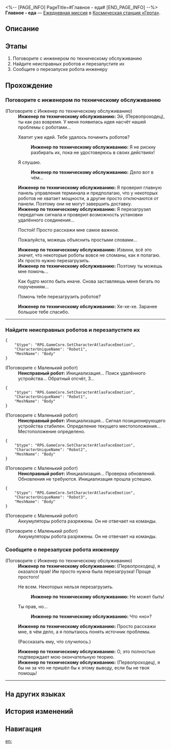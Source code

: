 <%-- [PAGE_INFO]
PageTitle=#Главное - еда#
[END_PAGE_INFO] --%>
{{Дополнить|Диалоги.}}
{{Миссия Инфобокс
|id              = 3000703
|Название        = 
|Изображение     = Миссия Главное - еда.png
|Тип             = Ежедневная миссия
|Событие         = 
|Глава           = 
|Условия         = 
|Персонажи       = Инженер по техническому обслуживанию; Неисправный робот; Первопроходец
|СтартЛокация    = [[Космическая станция «Герта»]] — [[Базовая зона]]
|Мир             = Космическая станция «Герта»
|Предыдущая      = 
|Следующая       = 
|Награды         = Кредиты*5 000
}}
'''Главное - еда''' — [[Ежедневная миссия]] в [[Космическая станция «Герта»]].

==Описание==
{{Описание|<!--официальное описание из Перекрёстка судеб-->}}

==Этапы==
# Поговорите с инженером по техническому обслуживанию
# Найдите неисправных роботов и перезапустите их
# Сообщите о перезапуске робота инженеру

==Прохождение==
{{Дополнить}}

===Поговорите с инженером по техническому обслуживанию===
{{Описание миссии|тип=Ежедневная миссия|локация=Базовая зона|У инженера по техобслуживанию есть несколько новых идей о причинах неисправности робота-доставщика: нужно перезапустить неисправного робота. Сделайте это, чтобы проверить, верна ли его догадка.}}
{{Диалог Начало}}

;(Поговорите с Инженер по техническому обслуживанию)
:'''Инженер по техническому обслуживанию:''' Эй, (Первопроходец), ты как раз вовремя. У меня появилась идея насчёт нашей проблемы с роботами...
:{{Диалог|Стрелка}} Хватит уже идей. Тебе удалось починить роботов?
::'''Инженер по техническому обслуживанию:''' Я не рискну разбирать их, пока не удостоверюсь в своих действиях!
:{{Диалог|Стрелка}} Я слушаю.
::'''Инженер по техническому обслуживанию:''' Дело вот в чём...
:'''Инженер по техническому обслуживанию:''' Я проверил главную панель управления терминала и предполагаю, что у некоторых роботов не хватает мощности, а другие просто отключаются от панели. Поэтому они не могут завершить доставку.
:'''Инженер по техническому обслуживанию:''' Я перезагрузил передатчик сигнала и проверил возможность установки удалённого соединения...
:{{Диалог|Стрелка}} Постой! Просто расскажи мне самое важное.
:{{Диалог|Стрелка}} Пожалуйста, можешь объяснить простыми словами...
:'''Инженер по техническому обслуживанию:''' Извини, всё это значит, что некоторые роботы вовсе не сломаны, как я полагаю. Их просто нужно перезагрузить.
:'''Инженер по техническому обслуживанию:''' Поэтому ты можешь мне помочь...
:{{Диалог|Стрелка}} Как будто могло быть иначе. Снова заставляешь меня бегать по поручениям...
:{{Диалог|Стрелка}} Помочь тебе перезагрузить роботов?
:'''Инженер по техническому обслуживанию:''' Хе-хе-хе. Заранее большое тебе спасибо.
----
{{Диалог Конец}}

===Найдите неисправных роботов и перезапустите их===
{{Диалог Начало}}
<pre>{
	"$type": "RPG.GameCore.SetCharacterAtlasFaceEmotion",
	"CharacterUniqueName": "Robot1",
	"MeshName": "Body"
}</pre>

;(Поговорите с Маленький робот)
:'''Неисправный робот:''' Инициализация... Поиск удалённого устройства... Обратный отсчёт, 3...
<pre>{
	"$type": "RPG.GameCore.SetCharacterAtlasFaceEmotion",
	"CharacterUniqueName": "Robot1",
	"MeshName": "Body"
}</pre>

;(Поговорите с Маленький робот)
:'''Неисправный робот:''' Инициализация... Сигнал позиционирующего устройства стабилен. Определение текущего местоположения... Местоположение определено.
<pre>{
	"$type": "RPG.GameCore.SetCharacterAtlasFaceEmotion",
	"CharacterUniqueName": "Robot2",
	"MeshName": "Body"
}</pre>

;(Поговорите с Маленький робот)
:'''Неисправный робот:''' Инициализация... Проверка обновлений. Обновления не требуются. Инициализация прошла успешно.
<pre>{
	"$type": "RPG.GameCore.SetCharacterAtlasFaceEmotion",
	"CharacterUniqueName": "Robot3",
	"MeshName": "Body"
}</pre>

;(Поговорите с Маленький робот)
:Аккумуляторы робота разряжены. Он не отвечает на команды.

;(Поговорите с Маленький робот)
:Аккумуляторы робота разряжены. Он не отвечает на команды.
{{Диалог Конец}}

===Сообщите о перезапуске робота инженеру===
{{Диалог Начало}}

;(Поговорите с Инженер по техническому обслуживанию)
:'''Инженер по техническому обслуживанию:''' (Первопроходец), я оказался прав! Им просто нужна была перезагрузка! Проще простого!
:{{Диалог|Стрелка}} Не всем. Некоторых нельзя перезагрузить.
::'''Инженер по техническому обслуживанию:''' Не может быть!
:{{Диалог|Стрелка}} Ты прав, но...
::'''Инженер по техническому обслуживанию:''' Что «но»?
:'''Инженер по техническому обслуживанию:''' Просто расскажи мне, в чём дело, а я попытаюсь понять источник проблемы.
:{{Диалог|Стрелка}} (Рассказать ему, что случилось.)
:'''Инженер по техническому обслуживанию:''' О, это полностью подтверждает мою окончательную теорию.
:'''Инженер по техническому обслуживанию:''' (Первопроходец), я бы ни за что не пришёл бы к этому выводу, если бы не твоя помощь!
----
{{Диалог Конец}}

==На других языках==
{{На других языках
|en   = Meals Are More Important
|zhs  = 吃饭要紧
|zht  = 吃飯要緊
|ja   = 食事は大事
|ko   = 끼니는 중요하지
|es   = La comida es muy importante
|fr   = L'aile et la cuisse
|ru   = Главное - еда
|th   = มื้ออาหารใครว่าไม่สำคัญ
|vi   = Ăn Uống Quan Trọng
|de   = Mahlzeiten sind wichtiger
|id   = Makan Itu Penting
|pt   = Refeições São Muito Importantes
}}

==История изменений==
{{История изменений|3.5}}

==Навигация==
{{Ежедневная миссия Навбокс|Глава }}

[[en:]]
